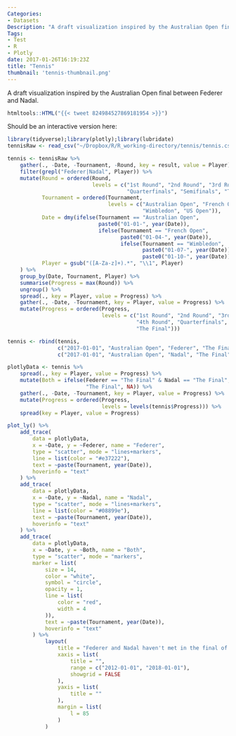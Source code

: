 ```yaml
---
Categories:
- Datasets
Description: "A draft visualization inspired by the Australian Open final between Federer and Nadal."
Tags:
- Test
- R
- Plotly
date: 2017-01-26T16:19:23Z
title: "Tennis"
thumbnail: 'tennis-thumbnail.png'
---
```

 
A draft visualization inspired by the Australian Open final between Federer and Nadal.

```r
htmltools::HTML("{{< tweet 824984527869181954 >}}")
```

Should be an interactive version here:

```r
library(tidyverse);library(plotly);library(lubridate)
tennisRaw <- read_csv("~/Dropbox/R/R_working-directory/tennis/tennis.csv")

tennis <- tennisRaw %>%
    gather(., -Date, -Tournament, -Round, key = result, value = Player) %>%
    filter(grepl("Federer|Nadal", Player)) %>%
    mutate(Round = ordered(Round,
                           levels = c("1st Round", "2nd Round", "3rd Round", "4th Round",
                                      "Quarterfinals", "Semifinals", "The Final")),
           Tournament = ordered(Tournament,
                                levels = c("Australian Open", "French Open",
                                           "Wimbledon", "US Open")),
           Date = dmy(ifelse(Tournament == "Australian Open",
                             paste0("01-01-", year(Date)),
                             ifelse(Tournament == "French Open",
                                    paste0("01-04-", year(Date)),
                                    ifelse(Tournament == "Wimbledon",
                                           paste0("01-07-", year(Date)),
                                           paste0("01-10-", year(Date)))))),
           Player = gsub("([A-Za-z]+).*", "\\1", Player)
    ) %>%
    group_by(Date, Tournament, Player) %>%
    summarise(Progress = max(Round)) %>%
    ungroup() %>%
    spread(., key = Player, value = Progress) %>%
    gather(., -Date, -Tournament, key = Player, value = Progress) %>%
    mutate(Progress = ordered(Progress,
                              levels = c("1st Round", "2nd Round", "3rd Round",
                                         "4th Round", "Quarterfinals", "Semifinals",
                                         "The Final")))

tennis <- rbind(tennis,
                c("2017-01-01", "Australian Open", "Federer", "The Final"),
                c("2017-01-01", "Australian Open", "Nadal", "The Final"))

plotlyData <- tennis %>%
    spread(., key = Player, value = Progress) %>%
    mutate(Both = ifelse(Federer == "The Final" & Nadal == "The Final",
                         "The Final", NA)) %>%
    gather(., -Date, -Tournament, key = Player, value = Progress) %>%
    mutate(Progress = ordered(Progress,
                              levels = levels(tennis$Progress))) %>%
    spread(key = Player, value = Progress)

plot_ly() %>%
    add_trace(
        data = plotlyData,
        x = ~Date, y = ~Federer, name = "Federer",
        type = "scatter", mode = "lines+markers",
        line = list(color = "#e37222"),
        text = ~paste(Tournament, year(Date)),
        hoverinfo = "text"
    ) %>%
    add_trace(
        data = plotlyData,
        x = ~Date, y = ~Nadal, name = "Nadal",
        type = "scatter", mode = "lines+markers",
        line = list(color = "#08899e"),
        text = ~paste(Tournament, year(Date)),
        hoverinfo = "text"
    ) %>%
    add_trace(
        data = plotlyData,
        x = ~Date, y = ~Both, name = "Both",
        type = "scatter", mode = "markers",
        marker = list(
            size = 14,
            color = "white",
            symbol = "circle",
            opacity = 1,
            line = list(
                color = "red",
                width = 4
            )),
            text = ~paste(Tournament, year(Date)),
            hoverinfo = "text"
        ) %>%
            layout(
                title = "Federer and Nadal haven't met in the final of a Grand Slam <br>since the French Open in 2011 <br> ",
                xaxis = list(
                    title = "",
                    range = c("2012-01-01", "2018-01-01"),
                    showgrid = FALSE
                ),
                yaxis = list(
                    title = ""
                ),
                margin = list(
                    l = 85
                )
            )



```
